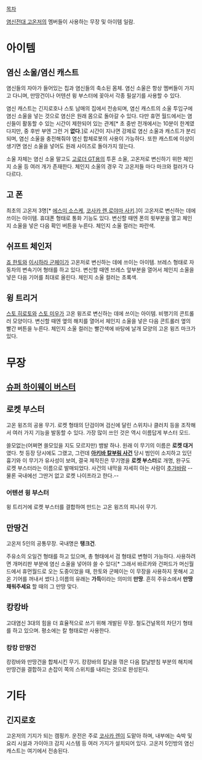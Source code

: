 [[목차]]

[[염신전대 고온저]]의 멤버들이 사용하는 무장 및 아이템 일람.

= 아이템 =
== 염신 소울/염신 캐스트 ==
염신들의 자아가 들어있는 칩과 염신들의 축소된 몸체. 염신 소울은 항상 멤버들이 가지고 다니며, 만땅건이나 어텐션 윙 부스터에 꽂아서 각종 필살기를 사용할 수 있다.

염신 캐스트는 긴지로호나 스토 남매의 집에서 전송되며, 염신 캐스트의 소울 투입구에 염신 소울을 넣는 것으로 염신은 원래 몸으로 돌아갈 수 있다. 다만 휴먼 월드에서는 염신들이 활동할 수 있는 시간이 제한되어 있는 관계[* 초 중반 전개에서는 10분이 한계였다지만, 중 후반 부엔 그런 거 '''없다'''.]로 시간이 지나면 강제로 염신 소울과 캐스트가 분리되며, 염신 소울을 충전해줘야 염신 합체로봇의 사용이 가능하다. 또한 캐스트에 이상이 생기면 염신 소울을 넣어도 원래 사이즈로 돌아가지 않는다.

소울 자체는 염신 소울 말고도 [[고로더 GT]]용의 투혼 소울, 고온저로 변신하기 위한 체인지 소울 등 여러 개가 존재한다. 체인지 소울의 경우 각 고온저들 마다 마크와 컬러가 다 다르다.
== 고 폰 ==
최초의 고온저 3명[* [[에스미 소스케]], [[코사카 렌]],[[로야마 사키]].]이 고온저로 변신하는 데에 쓰이는 아이템. 휴대폰 형태로 통화 기능도 있다. 변신할 때엔 폰의 윗부분을 열고 체인지 소울을 넣은 다음 확인 버튼을 누른다. 체인지 소울 컬러는 파란색.
== 쉬프트 체인저 ==
[[죠 한토]]와 [[이시하라 군페이]]가 고온저로 변신하는 데에 쓰이는 아이템. 브레스 형태로 자동차의 변속기어 형태를 하고 있다. 변신할 때엔 브레스 앞부분을 열어서 체인지 소울을 넣은 다음 기어를 최대로 올린다. 체인지 소울 컬러는 초록색.
== 윙 트리거 ==
[[스토 히로토]]와 [[스토 미우]]가 고온 윙즈로 변신하는 데에 쓰이는 아이템. 비행기의 콘트롤러 모양이다. 변신할 때엔 옆의 해치를 열어서 체인지 소울을 넣은 다음 콘트롤러 옆의 빨간 버튼을 누른다. 체인지 소울 컬러는 빨간색에 바탕에 날개 모양의 고온 윙즈 마크가 있다.
= 무장 =
== [[슈퍼 하이웨이 버스터]] ==
== 로켓 부스터 ==
고온 윙즈의 공용 무기. 로켓 형태의 단검이며 검신에 달린 스위치나 클러치 등을 조작해서 여러 가지 기능을 발동할 수 있다. 가장 많이 쓰인 것은 역시 이름답게 부스터 모드.

쓸모없는(어쩌면 쓸모있을 지도 모르지만) 뱀발 하나. 원래 이 무기의 이름은 '''로켓 대거'''였다. 첫 등장 당시에도 그랬고, 그런데 '''[[아키바 칼부림 사건]]''' 당시 범인이 소지하고 있던 흉기와 이 무기가 유사성이 보여, 결국 제작진은 무기명을 '''로켓 부스터'''로 개명, 완구도 로켓 부스터라는 이름으로 발매되었다. 사건의 내막을 자세히 아는 사람이 [[추가바람]]
--물론 국내에선 그딴거 없고 로켓 나이프라고 한다.--
=== 어텐션 윙 부스터 ===
윙 트리거에 로켓 부스터를 결합하여 만드는 고온 윙즈의 피니쉬 무기.
== 만땅건 ==
고온저 5인의 공통무장. 국내명은 '''탱크건'''.

주유소의 오일건 형태를 하고 있으며, 총 형태에서 검 형태로 변형이 가능하다. 사용하려면 개머리판 부분에 염신 소울을 넣어야 쓸 수 있다[* 그래서 바르카와 건퍼드가 머신월드에서 휴먼월드로 오는 도중이었을 때, 한토와 군페이는 이 무장을 사용하지 못해서 고 온 기어를 꺼내서 썼다.].이름의 유래는 '''가득'''이라는 의미의 '''만땅'''. 흔히 주유소에서 '''만땅 채워주세요''' 할 때의 그 만땅 맞다.
== 캉캉바 ==
고대염신 3대의 힘을 더 효율적으로 쓰기 위해 개발된 무장. 철도건널목의 차단기 형태를 하고 있으며. 평소에는 칼 형태로만 사용한다.
=== 캉캉 만땅건 ===
캉캉바와 만땅건을 합체시킨 무기. 캉캉바의 칼날을 꺾은 다음 칼날받침 부분의 해치에 만땅건을 결합하고 손잡이 쪽의 스위치를 내리는 것으로 완성된다.
= 기타 =
== 긴지로호 ==
고온저의 기지가 되는 캠핑카. 운전은 주로 [[코사카 렌]]이 도맡아 하며, 내부에는 숙박 및 요리 시설과 가이아크 감지 시스템 등 여러 가지가 설치되어 있다. 고온저 5인방의 염신캐스트는 여기에서 전송된다.
